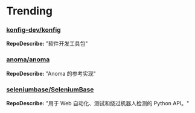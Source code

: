 
# Trending

### [konfig-dev/konfig](https://github.com/konfig-dev/konfig)
**RepoDescribe:** "软件开发工具包"
  

### [anoma/anoma](https://github.com/anoma/anoma)
**RepoDescribe:** "Anoma 的参考实现"
  

### [seleniumbase/SeleniumBase](https://github.com/seleniumbase/SeleniumBase)
**RepoDescribe:** "用于 Web 自动化、测试和绕过机器人检测的 Python API。"
  